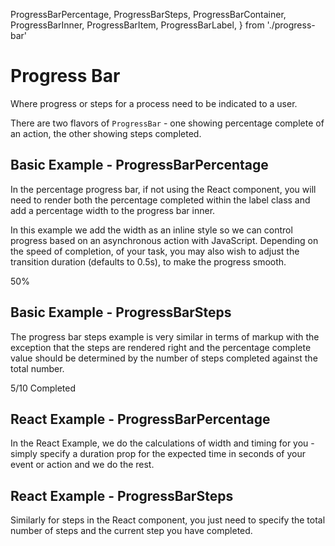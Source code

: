   ProgressBarPercentage,
  ProgressBarSteps,
  ProgressBarContainer,
  ProgressBarInner,
  ProgressBarItem,
  ProgressBarLabel,
} from './progress-bar'

<Meta title="ProgressBar" />

# Progress Bar

Where progress or steps for a process need to be indicated to a user.

There are two flavors of `ProgressBar` - one showing percentage complete of an action, the other showing steps completed.

<ArgsTable of={ProgressBarPercentage} />

## Basic Example - ProgressBarPercentage

In the percentage progress bar, if not using the React component, you will need to render both the percentage completed within the label class and add a percentage width to the progress bar inner.

In this example we add the width as an inline style so we can control progress based on an asynchronous action with JavaScript. Depending on the speed of completion, of your task, you may also wish to adjust the transition duration (defaults to 0.5s), to make the progress smooth.

<Canvas>
  <Story name="Basic Example - ProgressBarPercentage">
    <ProgressBarContainer>
      <ProgressBarInner style={{ width: '50%', transitionDuration: '1s' }}>
        <ProgressBarItem />
      </ProgressBarInner>
      <ProgressBarLabel className={elProgressBarLabelRight}>50%</ProgressBarLabel>
    </ProgressBarContainer>
  </Story>
</Canvas>

## Basic Example - ProgressBarSteps

The progress bar steps example is very similar in terms of markup with the exception that the steps are rendered right and the percentage complete value should be determined by the number of steps completed against the total number.

<Canvas>
  <Story name="Basic Example - ProgressBarSteps">
    <ProgressBarContainer>
      <ProgressBarInner style={{ width: '50%', transitionDuration: '1s' }}>
        <ProgressBarItem />
      </ProgressBarInner>
      <ProgressBarLabel className={elProgressBarLabelLeft}>5/10 Completed</ProgressBarLabel>
    </ProgressBarContainer>
  </Story>
</Canvas>

## React Example - ProgressBarPercentage

In the React Example, we do the calculations of width and timing for you - simply specify a duration prop for the expected time in seconds of your event or action and we do the rest.

<Canvas>
  <Story name="React Example - ProgressBarPercentage">
    <ProgressBarPercentage duration={20} />
  </Story>
</Canvas>

## React Example - ProgressBarSteps

Similarly for steps in the React component, you just need to specify the total number of steps and the current step you have completed.

<ArgsTable of={ProgressBarSteps} />

<Canvas>
  <Story name="React Example - ProgressBarSteps">
    <ProgressBarSteps currentStep={7} numberSteps={7} />
  </Story>
</Canvas>
